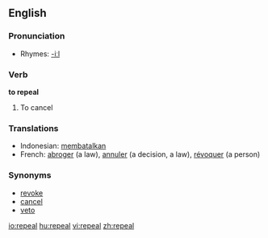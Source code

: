 ==English==

===Pronunciation===
*Rhymes: [[Rhymes:English:-iːl|-iːl]]

===Verb===
'''to repeal'''

# To cancel

===Translations===
*Indonesian: [[batal|membatalkan]]
*French: [[abroger]] (a law), [[annuler]] (a decision, a law), [[révoquer]] (a person)

===Synonyms===
*[[revoke]]
*[[cancel]]
*[[veto]]

[[io:repeal]]
[[hu:repeal]]
[[vi:repeal]]
[[zh:repeal]]